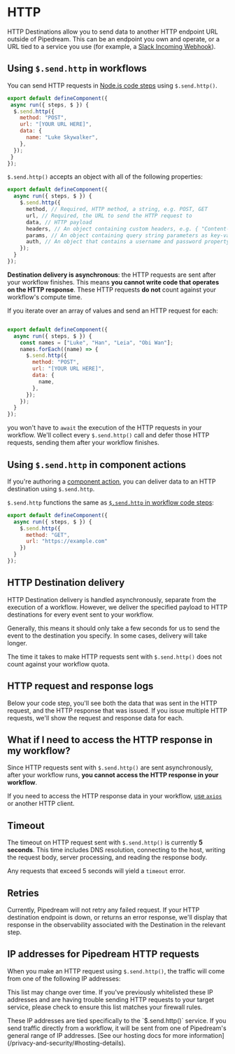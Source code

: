
# HTTP

HTTP Destinations allow you to send data to another HTTP endpoint URL outside of Pipedream. This can be an endpoint you own and operate, or a URL tied to a service you use (for example, a [Slack Incoming Webhook](https://api.slack.com/incoming-webhooks)).

## Using `$.send.http` in workflows

You can send HTTP requests in [Node.js code steps](/code/nodejs/) using `$.send.http()`.

```javascript
export default defineComponent({
 async run({ steps, $ }) {
  $.send.http({
    method: "POST",
    url: "[YOUR URL HERE]",
    data: {
      name: "Luke Skywalker",
    },
  });
 }
});
```

`$.send.http()` accepts an object with all of the following properties:

```javascript
export default defineComponent({
  async run({ steps, $ }) {
    $.send.http({
      method, // Required, HTTP method, a string, e.g. POST, GET
      url, // Required, the URL to send the HTTP request to
      data, // HTTP payload
      headers, // An object containing custom headers, e.g. { "Content-Type": "application/json" }
      params, // An object containing query string parameters as key-value pairs
      auth, // An object that contains a username and password property, for HTTP basic auth
    });
  }
});

```

**Destination delivery is asynchronous**: the HTTP requests are sent after your workflow finishes. This means **you cannot write code that operates on the HTTP response**. These HTTP requests **do not** count against your workflow's compute time.

If you iterate over an array of values and send an HTTP request for each:

```javascript

export default defineComponent({
  async run({ steps, $ }) {
    const names = ["Luke", "Han", "Leia", "Obi Wan"];
    names.forEach((name) => {
      $.send.http({
        method: "POST",
        url: "[YOUR URL HERE]",
        data: {
          name,
        },
      });
    });
  }
});
```

you won't have to `await` the execution of the HTTP requests in your workflow. We'll collect every `$.send.http()` call and defer those HTTP requests, sending them after your workflow finishes.

## Using `$.send.http` in component actions

If you're authoring a [component action](/components#actions), you can deliver data to an HTTP destination using `$.send.http`.

`$.send.http` functions the same as [`$.send.http` in workflow code steps](#using-send-http-in-workflows):

```javascript
export default defineComponent({
  async run({ steps, $ }) {
    $.send.http({
      method: "GET",
      url: "https://example.com"
    })
  }
});
```

## HTTP Destination delivery

HTTP Destination delivery is handled asynchronously, separate from the execution of a workflow. However, we deliver the specified payload to HTTP destinations for every event sent to your workflow.

Generally, this means it should only take a few seconds for us to send the event to the destination you specify. In some cases, delivery will take longer.

The time it takes to make HTTP requests sent with `$.send.http()` does not count against your workflow quota.

## HTTP request and response logs

Below your code step, you'll see both the data that was sent in the HTTP request, and the HTTP response that was issued. If you issue multiple HTTP requests, we'll show the request and response data for each.

## What if I need to access the HTTP response in my workflow?

Since HTTP requests sent with `$.send.http()` are sent asynchronously, after your workflow runs, **you cannot access the HTTP response in your workflow**.

If you need to access the HTTP response data in your workflow, [use `axios`](/code/nodejs/http-requests/) or another HTTP client.

## Timeout

The timeout on HTTP request sent with `$.send.http()` is currently **5 seconds**. This time includes DNS resolution, connecting to the host, writing the request body, server processing, and reading the response body.

Any requests that exceed 5 seconds will yield a `timeout` error.

## Retries

Currently, Pipedream will not retry any failed request. If your HTTP destination endpoint is down, or returns an error response, we'll display that response in the observability associated with the Destination in the relevant step.

## IP addresses for Pipedream HTTP requests

When you make an HTTP request using `$.send.http()`, the traffic will come from one of the following IP addresses:

<PublicIPs />

This list may change over time. If you've previously whitelisted these IP addresses and are having trouble sending HTTP requests to your target service, please check to ensure this list matches your firewall rules.

<Callout type="warning" emoji="⚠">
These IP addresses are tied specifically to the `$.send.http()` service. If you send traffic directly from a workflow, it will be sent from one of Pipedream's general range of IP addresses. [See our hosting docs for more information](/privacy-and-security/#hosting-details).
</Callout>

